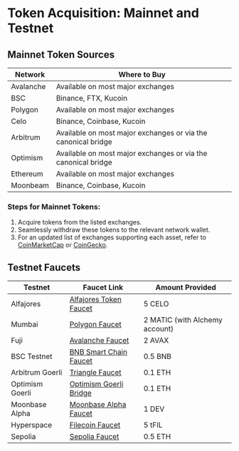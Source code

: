 # Token Acquisition: Mainnet and Testnet

## Mainnet Token Sources

| Network   | Where to Buy                           |
|-----------|----------------------------------------|
| Avalanche | Available on most major exchanges      |
| BSC       | Binance, FTX, Kucoin                   |
| Polygon   | Available on most major exchanges      |
| Celo      | Binance, Coinbase, Kucoin              |
| Arbitrum  | Available on most major exchanges or via the canonical bridge |
| Optimism  | Available on most major exchanges or via the canonical bridge |
| Ethereum  | Available on most major exchanges      |
| Moonbeam  | Binance, Coinbase, Kucoin              |

### Steps for Mainnet Tokens:
1. Acquire tokens from the listed exchanges.
2. Seamlessly withdraw these tokens to the relevant network wallet.
3. For an updated list of exchanges supporting each asset, refer to [CoinMarketCap](https://coinmarketcap.com/) or [CoinGecko](https://www.coingecko.com/).

## Testnet Faucets

| Testnet         | Faucet Link                                                        | Amount Provided            |
|-----------------|--------------------------------------------------------------------|----------------------------|
| Alfajores       | [Alfajores Token Faucet](https://faucet.celo.org/)                 | 5 CELO                     |
| Mumbai          | [Polygon Faucet](https://faucet.polygon.technology/)               | 2 MATIC (with Alchemy account) |
| Fuji            | [Avalanche Faucet](https://faucet.avax.network/)                   | 2 AVAX                     |
| BSC Testnet     | [BNB Smart Chain Faucet](https://testnet.bnbchain.org/faucet-smart)| 0.5 BNB                    |
| Arbitrum Goerli | [Triangle Faucet](https://faucet.triangleplatform.com/arbitrum/goerli) | 0.1 ETH                   |
| Optimism Goerli | [Optimism Goerli Bridge](https://app.optimism.io/bridge/deposit)    | 0.1 ETH                    |
| Moonbase Alpha  | [Moonbase Alpha Faucet](https://apps.moonbeam.network/moonbase-alpha/faucet/) | 1 DEV          |
| Hyperspace      | [Filecoin Faucet](https://hyperspace.yoga/#faucet)                 | 5 tFIL                     |
| Sepolia         | [Sepolia Faucet](https://sepoliafaucet.com/)                       | 0.5 ETH                    |


